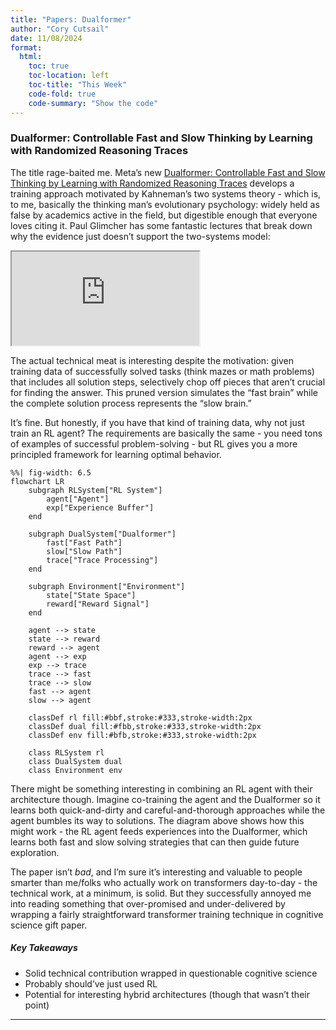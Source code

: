 ```yaml
---
title: "Papers: Dualformer"
author: "Cory Cutsail"
date: 11/08/2024
format:
  html:
    toc: true
    toc-location: left
    toc-title: "This Week"
    code-fold: true
    code-summary: "Show the code"
---
```


### Dualformer: Controllable Fast and Slow Thinking by Learning with Randomized Reasoning Traces

The title rage-baited me. Meta's new [Dualformer: Controllable Fast and Slow Thinking by Learning with Randomized Reasoning Traces](https://arxiv.org/abs/2410.09918) develops a training approach motivated by Kahneman's two systems theory - which is, to me, basically the thinking man's evolutionary psychology: widely held as false by academics active in the field, but digestible enough that everyone loves citing it. Paul Glimcher has some fantastic lectures that break down why the evidence just doesn't support the two-systems model:

```{=html}
<div class="ratio ratio-16x9">
  <iframe src="https://www.youtube.com/embed/N6B-7M43Hpg" title="Paul Glimcher on Decision Making" allowfullscreen></iframe>
</div>
```

The actual technical meat is interesting despite the motivation: given training data of successfully solved tasks (think mazes or math problems) that includes all solution steps, selectively chop off pieces that aren't crucial for finding the answer. This pruned version simulates the "fast brain" while the complete solution process represents the "slow brain." 

It's fine. But honestly, if you have that kind of training data, why not just train an RL agent? The requirements are basically the same - you need tons of examples of successful problem-solving - but RL gives you a more principled framework for learning optimal behavior.

```mermaid
%%| fig-width: 6.5
flowchart LR
    subgraph RLSystem["RL System"]
        agent["Agent"]
        exp["Experience Buffer"]
    end

    subgraph DualSystem["Dualformer"]
        fast["Fast Path"]
        slow["Slow Path"]
        trace["Trace Processing"]
    end

    subgraph Environment["Environment"]
        state["State Space"]
        reward["Reward Signal"]
    end

    agent --> state
    state --> reward
    reward --> agent
    agent --> exp
    exp --> trace
    trace --> fast
    trace --> slow
    fast --> agent
    slow --> agent

    classDef rl fill:#bbf,stroke:#333,stroke-width:2px
    classDef dual fill:#fbb,stroke:#333,stroke-width:2px
    classDef env fill:#bfb,stroke:#333,stroke-width:2px
    
    class RLSystem rl
    class DualSystem dual
    class Environment env
```

There might be something interesting in combining an RL agent with their architecture though. Imagine co-training the agent and the Dualformer so it learns both quick-and-dirty and careful-and-thorough approaches while the agent bumbles its way to solutions. The diagram above shows how this might work - the RL agent feeds experiences into the Dualformer, which learns both fast and slow solving strategies that can then guide future exploration.

The paper isn't *bad*, and I'm sure it's interesting and valuable to people smarter than me/folks who actually work on transformers day-to-day - the technical work, at a minimum, is solid. But they successfully annoyed me into reading something that over-promised and under-delivered by wrapping a fairly straightforward transformer training technique in cognitive science gift paper. 

::: {.callout-note}
##### Key Takeaways
- Solid technical contribution wrapped in questionable cognitive science
- Probably should've just used RL
- Potential for interesting hybrid architectures (though that wasn't their point)
:::

---
